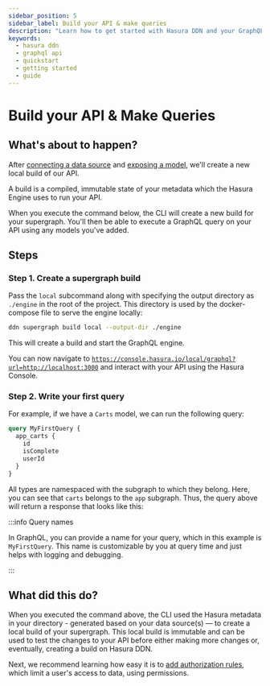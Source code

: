 ```yaml
---
sidebar_position: 5
sidebar_label: Build your API & make queries
description: "Learn how to get started with Hasura DDN and your GraphQL API."
keywords:
  - hasura ddn
  - graphql api
  - quickstart
  - getting started
  - guide
---
```



# Build your API & Make Queries

## What's about to happen?

After [connecting a data source](/getting-started/connect-to-data/01-connect-a-source.mdx) and
[exposing a model](/getting-started/connect-to-data/03-expose-source-entities.mdx), we'll create a new local build of
our API.

A build is a compiled, immutable state of your metadata which the Hasura Engine uses to run your API.

When you execute the command below, the CLI will create a new build for your supergraph. You'll then be able to execute
a GraphQL query on your API using any models you've added.

## Steps

### Step 1. Create a supergraph build

Pass the `local` subcommand along with specifying the output directory as `./engine` in the root of the project. This
directory is used by the docker-compose file to serve the engine locally:

```bash
ddn supergraph build local --output-dir ./engine
```

This will create a build and start the GraphQL engine.

You can now navigate to
[`https://console.hasura.io/local/graphql?url=http://localhost:3000`](https://console.hasura.io/local/graphql?url=http://localhost:3000)
and interact with your API using the Hasura Console.

### Step 2. Write your first query

For example, if we have a `Carts` model, we can run the following query:

```graphql
query MyFirstQuery {
  app_carts {
    id
    isComplete
    userId
  }
}
```

All types are namespaced with the subgraph to which they belong. Here, you can see that `carts` belongs to the `app`
subgraph. Thus, the query above will return a response that looks like this:

<Thumbnail src="/img/get-started/beta/console_simple-carts-query.png" alt="Simple query with carts" width="1000px" />

:::info Query names

In GraphQL, you can provide a name for your query, which in this example is `MyFirstQuery`. This name is customizable by
you at query time and just helps with logging and debugging.

:::

## What did this do?

When you executed the command above, the CLI used the Hasura metadata in your directory - generated based on your data
source(s) — to create a local build of your supergraph. This local build is immutable and can be used to test the
changes to your API before either making more changes or, eventually, creating a build on Hasura DDN.

Next, we recommend learning how easy it is to [add authorization rules](/getting-started/06-add-permissions.mdx), which
limit a user's access to data, using permissions.
